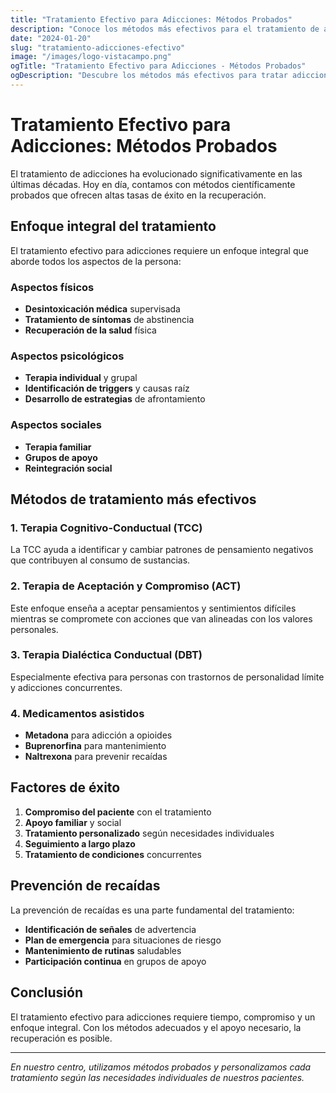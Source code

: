 ```yaml
---
title: "Tratamiento Efectivo para Adicciones: Métodos Probados"
description: "Conoce los métodos más efectivos para el tratamiento de adicciones y cómo funcionan en el proceso de recuperación."
date: "2024-01-20"
slug: "tratamiento-adicciones-efectivo"
image: "/images/logo-vistacampo.png"
ogTitle: "Tratamiento Efectivo para Adicciones - Métodos Probados"
ogDescription: "Descubre los métodos más efectivos para tratar adicciones y lograr una recuperación exitosa."
---
```


# Tratamiento Efectivo para Adicciones: Métodos Probados

El tratamiento de adicciones ha evolucionado significativamente en las últimas décadas. Hoy en día, contamos con métodos científicamente probados que ofrecen altas tasas de éxito en la recuperación.

## Enfoque integral del tratamiento

El tratamiento efectivo para adicciones requiere un enfoque integral que aborde todos los aspectos de la persona:

### Aspectos físicos
- **Desintoxicación médica** supervisada
- **Tratamiento de síntomas** de abstinencia
- **Recuperación de la salud** física

### Aspectos psicológicos
- **Terapia individual** y grupal
- **Identificación de triggers** y causas raíz
- **Desarrollo de estrategias** de afrontamiento

### Aspectos sociales
- **Terapia familiar**
- **Grupos de apoyo**
- **Reintegración social**

## Métodos de tratamiento más efectivos

### 1. Terapia Cognitivo-Conductual (TCC)
La TCC ayuda a identificar y cambiar patrones de pensamiento negativos que contribuyen al consumo de sustancias.

### 2. Terapia de Aceptación y Compromiso (ACT)
Este enfoque enseña a aceptar pensamientos y sentimientos difíciles mientras se compromete con acciones que van alineadas con los valores personales.

### 3. Terapia Dialéctica Conductual (DBT)
Especialmente efectiva para personas con trastornos de personalidad límite y adicciones concurrentes.

### 4. Medicamentos asistidos
- **Metadona** para adicción a opioides
- **Buprenorfina** para mantenimiento
- **Naltrexona** para prevenir recaídas

## Factores de éxito

1. **Compromiso del paciente** con el tratamiento
2. **Apoyo familiar** y social
3. **Tratamiento personalizado** según necesidades individuales
4. **Seguimiento a largo plazo**
5. **Tratamiento de condiciones** concurrentes

## Prevención de recaídas

La prevención de recaídas es una parte fundamental del tratamiento:

- **Identificación de señales** de advertencia
- **Plan de emergencia** para situaciones de riesgo
- **Mantenimiento de rutinas** saludables
- **Participación continua** en grupos de apoyo

## Conclusión

El tratamiento efectivo para adicciones requiere tiempo, compromiso y un enfoque integral. Con los métodos adecuados y el apoyo necesario, la recuperación es posible.

---

*En nuestro centro, utilizamos métodos probados y personalizamos cada tratamiento según las necesidades individuales de nuestros pacientes.* 
